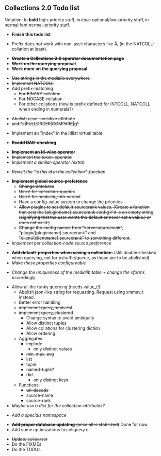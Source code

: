 == Collections 2.0 Todo list ==

Notation: In '''bold''' high-priority stuff, in ''italic'' optional/low-priority stuff, in normal font normal-priority stuff.

* '''Finish this todo list'''


* Prefix does not work with non-ascii characters like Å‚ (in the NATCOLL-collation at least).


* <del>'''Create a Collections 2.0 operator documentation page'''</del>
* <del>'''Work on the querying proposal'''</del>
* '''Work more on the querying proposal'''


* <del>Use strings in the medialib everywhere</del>
* <del>Implement NATCOLL</del>
* Add prefix-matching
** <del>For BINARY collation</del>
** <del>For NOCASE collation</del>
** For other collations (how is prefix defined for INTCOLL, NATCOLL when ending in numerals?)


* <del>Abolish case-sensitive attribute</del>
* <del>sed "s|FULLORDER|COMPARE|g"</del>


* Implement an "index" in the idlist virtual table


* <del>'''Readd DAG-checking'''</del>


* <del>'''Implement an id-wise operator'''</del>
* <del>Implement the token-operator</del>
* ''Implement a similar-operator (extra)''


* <del>''Revisit the "is this id in the collection"-function''</del>


* <del>'''Implement global source-preference'''</del>
** <del>Change database</del>
** <del>Use it for collection-queries</del>
** <del>Use it for medialib_info-variant</del>
** <del>Have a config-value system to change the priorities</del>
** <del>Allow plugins to set default sourcerank values. (Create a function that sets the [pluginname].sourcerank config if it is an empty string (signifying that the user wants the default or never set a value.) or does not exist.)</del>
** <del>Change the config names from "server.sourcerank", "plugin/[pluginname].sourcerank" and "client/[clientname].sourcerank" to something different.</del>
* ''Implement per collection-node source preference''


* <del>'''Add default-properties when saving a collection.'''</del> (still double-checked when querying, not for pshuffle/queue, as those are to be abolished)
* ''Make these properties configureable''


* ''Change the uniqueness of the medialib table + change the xforms accordingly''


* Allow all the funky querying (needs value_t!)
** Abolish json-like string for requesting. Request using xmmsv_t instead.
** Better error handling
** <del>implement query_medialist</del>
** <del>implement query_clustered</del>
*** Change syntax to avoid ambiguity
*** Allow distinct tuples
*** Allow collations for clustering diction
*** Allow ordering
** Aggregates:
*** <del>implode</del>
**** only distinct values
*** <del>min, max, avg</del>
*** list
*** tuple
*** named-tuple?
*** dict
**** only distinct keys
** Functions:
*** <del>url-decode</del>
*** source-name
*** source-rank
* ''Maybe use a dict for the collection-attributes?''


* ''Add a specials namespace''

* <del>'''Add proper database updating''' (once all is stabilized)</del> Done for now
* Add some optimizations to collquery.c

* <del>Update collparser</del>
* Do the FIXMEs
* Do the TODOs